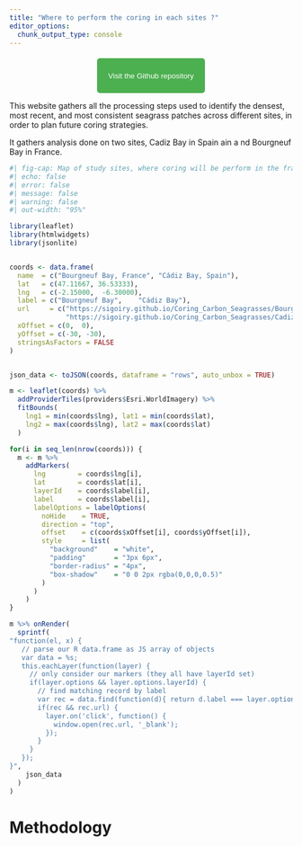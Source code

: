 ```yaml
---
title: "Where to perform the coring in each sites ?"
editor_options: 
  chunk_output_type: console
---
```


::: {style="text-align: center; margin-top: 20px;"}
<button onclick="window.open(&#39;https://github.com/SigOiry/Coring_Carbon_Seagrasses&#39;, &#39;_blank&#39;);" style="padding: 10px 20px; background-color: #4CAF50; color: white; border: none; border-radius: 5px; cursor: pointer;">

Visit the Github repository

</button>
:::

This website gathers all the processing steps used to identify the densest, most recent, and most consistent seagrass patches across different sites, in order to plan future coring strategies.

It gathers analysis done on two sites, Cadiz Bay in Spain ain a nd Bourgneuf Bay in France.

```r
#| fig-cap: Map of study sites, where coring will be perform in the frame of the Rewrite Project. 
#| echo: false
#| error: false
#| message: false
#| warning: false
#| out-width: "95%"

library(leaflet)
library(htmlwidgets)
library(jsonlite)


coords <- data.frame(
  name  = c("Bourgneuf Bay, France", "Cádiz Bay, Spain"),
  lat   = c(47.11667, 36.53333),
  lng   = c(-2.15000,  -6.30000),
  label = c("Bourgneuf Bay",    "Cádiz Bay"),
  url     = c("https://sigoiry.github.io/Coring_Carbon_Seagrasses/Bourgneuf_Bay.html",
              "https://sigoiry.github.io/Coring_Carbon_Seagrasses/Cadiz_Bay.html"),
  xOffset = c(0,  0),    
  yOffset = c(-30, -30),
  stringsAsFactors = FALSE
)


json_data <- toJSON(coords, dataframe = "rows", auto_unbox = TRUE)

m <- leaflet(coords) %>%
  addProviderTiles(providers$Esri.WorldImagery) %>%
  fitBounds(
    lng1 = min(coords$lng), lat1 = min(coords$lat),
    lng2 = max(coords$lng), lat2 = max(coords$lat)
  )

for(i in seq_len(nrow(coords))) {
  m <- m %>%
    addMarkers(
      lng        = coords$lng[i], 
      lat        = coords$lat[i],
      layerId    = coords$label[i],
      label      = coords$label[i],
      labelOptions = labelOptions(
        noHide    = TRUE,
        direction = "top",
        offset    = c(coords$xOffset[i], coords$yOffset[i]),
        style     = list(
          "background"    = "white",
          "padding"       = "3px 6px",
          "border-radius" = "4px",
          "box-shadow"    = "0 0 2px rgba(0,0,0,0.5)"
        )
      )
    )
}

m %>% onRender(
  sprintf(
"function(el, x) {
   // parse our R data.frame as JS array of objects
   var data = %s;
   this.eachLayer(function(layer) {
     // only consider our markers (they all have layerId set)
     if(layer.options && layer.options.layerId) {
       // find matching record by label
       var rec = data.find(function(d){ return d.label === layer.options.layerId; });
       if(rec && rec.url) {
         layer.on('click', function() {
           window.open(rec.url, '_blank');
         });
       }
     }
   });
}", 
    json_data
  )
)
```

# Methodology {#sec-Methodology}
